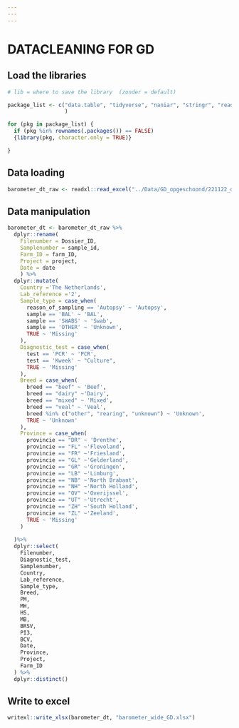 ```yaml
---
---
---
```


# DATACLEANING FOR GD

## Load the libraries

```r

# lib = where to save the library  (zonder = default)

package_list <- c("data.table", "tidyverse", "naniar", "stringr", "readr",  "dplyr", "magrittr", "readxl", "writexl", "sjmisc", "tidyr"
                  )

for (pkg in package_list) {
  if (pkg %in% rownames(.packages()) == FALSE)
  {library(pkg, character.only = TRUE)}

}

```

## Data loading

```r

barometer_dt_raw <- readxl::read_excel("../Data/GD_opgeschoond/221122_data_RGD_DECIDE_nw.xlsx")

```

## Data manipulation

```r
barometer_dt <- barometer_dt_raw %>% 
  dplyr::rename(
    Filenumber = Dossier_ID,
    Samplenumber = sample_id,
    Farm_ID = farm_ID,
    Project = project,
    Date = date
    ) %>%
  dplyr::mutate(
    Country ='The Netherlands',
    Lab_reference ='2', 
    Sample_type = case_when(
      reason_of_sampling == 'Autopsy' ~ 'Autopsy',
      sample == 'BAL' ~ 'BAL',
      sample == 'SWABS' ~ 'Swab', 
      sample == 'OTHER' ~ 'Unknown',
      TRUE ~ 'Missing' 
    ),
    Diagnostic_test = case_when(
      test == 'PCR' ~ 'PCR',
      test == 'Kweek' ~ "Culture",
      TRUE ~ 'Missing' 
    ),
    Breed = case_when(
      breed == "beef" ~ 'Beef', 
      breed == "dairy" ~'Dairy',
      breed == "mixed" ~ 'Mixed',
      breed == "veal" ~ 'Veal',
      breed %in% c("other", "rearing", "unknown") ~ 'Unknown',
      TRUE ~ 'Unknown'
    ),
    Province = case_when(
      provincie == "DR" ~ 'Drenthe', 
      provincie == "FL" ~'Flevoland',
      provincie == "FR" ~'Friesland',
      provincie == "GL" ~'Gelderland',
      provincie == "GR" ~'Groningen',
      provincie == "LB" ~'Limburg',
      provincie == "NB" ~'North Brabant',
      provincie == "NH" ~'North Holland',
      provincie == "OV" ~'Overijssel',
      provincie == "UT" ~'Utrecht',
      provincie == "ZH" ~'South Holland',
      provincie == "ZL" ~'Zeeland',
      TRUE ~ 'Missing'
    )
  
  )%>%
  dplyr::select(
    Filenumber,
    Diagnostic_test,
    Samplenumber,
    Country,
    Lab_reference,
    Sample_type,
    Breed,
    PM,
    MH,
    HS,
    MB,
    BRSV,
    PI3,
    BCV,
    Date,
    Province,
    Project,
    Farm_ID
  ) %>%
  dplyr::distinct()
```

## Write to excel

```r

writexl::write_xlsx(barometer_dt, "barometer_wide_GD.xlsx")
```
